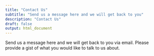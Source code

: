 ```yaml
--- 
title: "Contact Us"
subtitle: "Send us a message here and we will get back to you"
description: "Contact Us"
draft: false 
output: html_document
--- 
```


Send us a message here and we will get back to you via email. Please provide a gist of what you would like to talk to us about. 